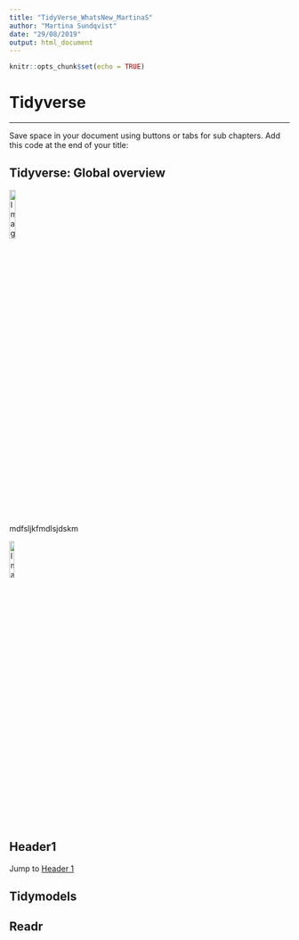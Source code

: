 ```yaml
---
title: "TidyVerse_WhatsNew_MartinaS"
author: "Martina Sundqvist"
date: "29/08/2019"
output: html_document
---
```


```r
knitr::opts_chunk$set(echo = TRUE)
```

# Tidyverse <!-- {.tabset .tabset-fade .tabset-pills} use this code to make tabs, but does not work with the anchors (internal liks) --> 

***
Save space in your document using buttons or tabs for sub chapters. Add this code at the end of your title:

## Tidyverse: Global overview 

[![Image Title](logo_tidymodels.png){width=15%}](#tidymodels-link)

mdfsljkfmdlsjdskm

[![Image Title](logo_readr.png){width=13%}](#github-link)


## Header1{#anchor} 

Jump to [Header 1](#anchor)   



## Tidymodels {#tidymodels-link}


## Readr {#github-link}
